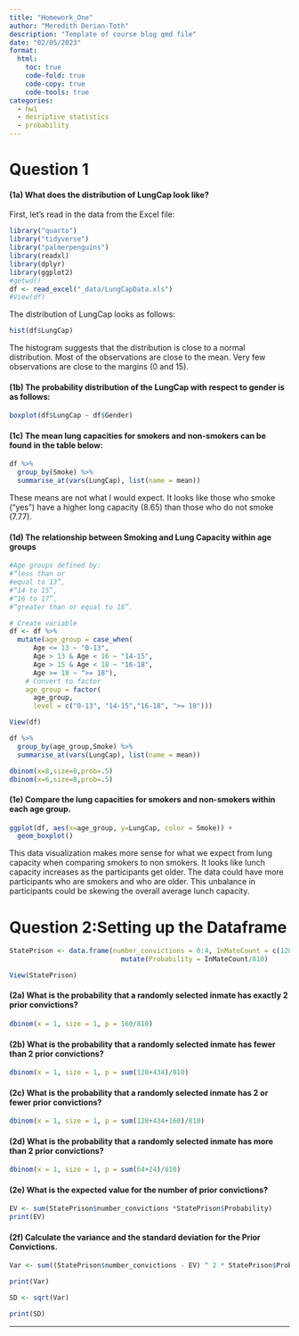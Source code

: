 ```yaml
---
title: "Homework_One"
author: "Meredith Derian-Toth"
description: "Template of course blog qmd file"
date: "02/05/2023"
format:
  html:
    toc: true
    code-fold: true
    code-copy: true
    code-tools: true
categories:
  - hw1
  - desriptive statistics 
  - probability
---
```


# Question 1

#### (1a) What does the distribution of LungCap look like?

First, let's read in the data from the Excel file:

```r
library("quarto")
library("tidyverse")
library("palmerpenguins")
library(readxl)
library(dplyr)
library(ggplot2)
#getwd()
df <- read_excel("_data/LungCapData.xls")
#View(df)
```

The distribution of LungCap looks as follows:

```r
hist(df$LungCap)
```

The histogram suggests that the distribution is close to a normal distribution. Most of the observations are close to the mean. Very few observations are close to the margins (0 and 15).

#### (1b) The probability distribution of the LungCap with respect to gender is as follows:

```r
boxplot(df$LungCap ~ df$Gender)

```

#### (1c) The mean lung capacities for smokers and non-smokers can be found in the table below:

```r
df %>%
  group_by(Smoke) %>%
  summarise_at(vars(LungCap), list(name = mean))
```
These means are not what I would expect. It looks like those who smoke ("yes") have a higher long capacity (8.65) than those who do not smoke (7.77).


#### (1d) The relationship between Smoking and Lung Capacity within age groups 

```r
#Age groups defined by:
#“less than or
#equal to 13”, 
#“14 to 15”, 
#“16 to 17”, 
#“greater than or equal to 18”.

# Create variable
df <- df %>% 
  mutate(age_group = case_when(
      Age <= 13 ~ "0-13",
      Age > 13 & Age < 16 ~ "14-15",
      Age > 15 & Age < 18 ~ "16-18",
      Age >= 18 ~ ">= 18"),
    # Convert to factor
    age_group = factor(
      age_group,
      level = c("0-13", "14-15","16-18", ">= 18")))

View(df)

df %>%
  group_by(age_group,Smoke) %>%
  summarise_at(vars(LungCap), list(name = mean))

dbinom(x=8,size=8,prob=.5)
dbinom(x=6,size=8,prob=.5)


```

#### (1e) Compare the lung capacities for smokers and non-smokers within each age group. 

```r
ggplot(df, aes(x=age_group, y=LungCap, color = Smoke)) +
  geom_boxplot()

```
This data visualization makes more sense for what we expect from lung capacity when comparing smokers to non smokers. It looks like lunch capacity increases as the participants get older. The data could have more participants who are smokers and who are older. This unbalance in participants could be skewing the overall average lunch capacity. 


# Question 2:Setting up the Dataframe

```r
StatePrison <- data.frame(number_convictions = 0:4, InMateCount = c(128, 434, 160, 64, 24)) %>%
                            mutate(Probability = InMateCount/810)

View(StatePrison)

```

#### (2a) What is the probability that a randomly selected inmate has exactly 2 prior convictions?

```r
dbinom(x = 1, size = 1, p = 160/810)
```


#### (2b) What is the probability that a randomly selected inmate has fewer than 2 prior convictions?

```r
dbinom(x = 1, size = 1, p = sum(128+434)/810)
```


#### (2c) What is the probability that a randomly selected inmate has 2 or fewer prior convictions?

```r
dbinom(x = 1, size = 1, p = sum(128+434+160)/810)
```

#### (2d) What is the probability that a randomly selected inmate has more than 2 prior convictions?

```r

dbinom(x = 1, size = 1, p = sum(64+24)/810)

```

#### (2e) What is the expected value for the number of prior convictions?

```r

EV <- sum(StatePrison$number_convictions *StatePrison$Probability)
print(EV)

```


#### (2f) Calculate the variance and the standard deviation for the Prior Convictions.

```r
Var <- sum((StatePrison$number_convictions - EV) ^ 2 * StatePrison$Probability)

print(Var)
```

```r
SD <- sqrt(Var)

print(SD)
```
---

